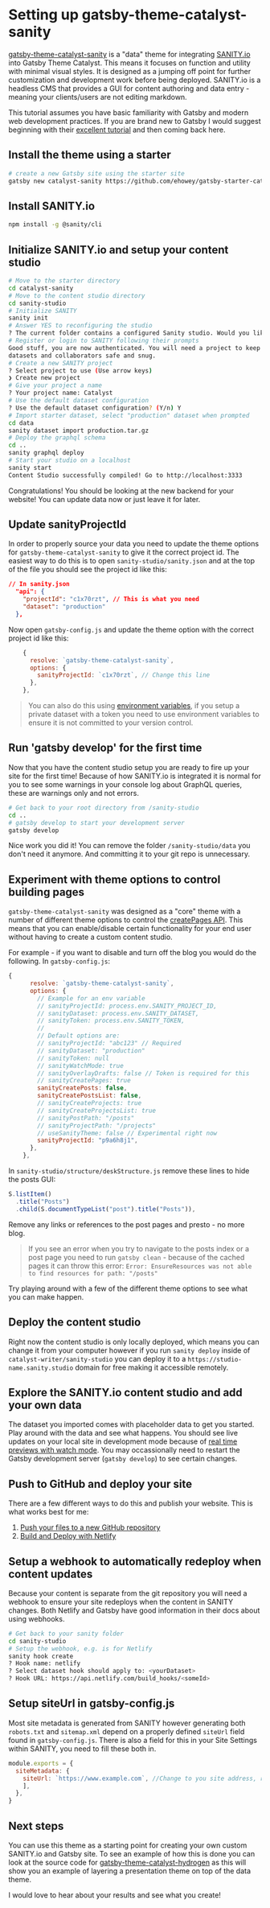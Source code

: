 <Seo
  title="Setting Up gatsby-theme-catalyst-sanity"
  description="A step-by-step tutorial for setting up Gatsby-Theme-Catalyst-Sanity, a core theme for SANITY.io which can be used to build a custom site. Gatsby Theme Catalyst is an opinionated set of integrated themes and starters to accelerate your next Gatsby project."
/>

# Setting up gatsby-theme-catalyst-sanity

[gatsby-theme-catalyst-sanity](/docs/gatsby-theme-catalyst-sanity) is a "data" theme for integrating [SANITY.io](https://www.sanity.io) into Gatsby Theme Catalyst. This means it focuses on function and utility with minimal visual styles. It is designed as a jumping off point for further customization and development work before being deployed. SANITY.io is a headless CMS that provides a GUI for content authoring and data entry - meaning your clients/users are not editing markdown.

This tutorial assumes you have basic familiarity with Gatsby and modern web development practices. If you are brand new to Gatsby I would suggest beginning with their [excellent tutorial](https://www.gatsbyjs.com/tutorial/) and then coming back here.

## Install the theme using a starter

```sh
# create a new Gatsby site using the starter site
gatsby new catalyst-sanity https://github.com/ehowey/gatsby-starter-catalyst-sanity
```

## Install SANITY.io

```sh
npm install -g @sanity/cli
```

## Initialize SANITY.io and setup your content studio

```sh
# Move to the starter directory
cd catalyst-sanity
# Move to the content studio directory
cd sanity-studio
# Initialize SANITY
sanity init
# Answer YES to reconfiguring the studio
? The current folder contains a configured Sanity studio. Would you like to reconfigure it? Y
# Register or login to SANITY following their prompts
Good stuff, you are now authenticated. You will need a project to keep your
datasets and collaborators safe and snug.
# Create a new SANITY project
? Select project to use (Use arrow keys)
❯ Create new project
# Give your project a name
? Your project name: Catalyst
# Use the default dataset configuration
? Use the default dataset configuration? (Y/n) Y
# Import starter dataset, select "production" dataset when prompted
cd data
sanity dataset import production.tar.gz
# Deploy the graphql schema
cd ..
sanity graphql deploy
# Start your studio on a localhost
sanity start
Content Studio successfully compiled! Go to http://localhost:3333
```

Congratulations! You should be looking at the new backend for your website! You can update data now or just leave it for later.

## Update sanityProjectId

In order to properly source your data you need to update the theme options for `gatsby-theme-catalyst-sanity` to give it the correct project id. The easiest way to do this is to open `sanity-studio/sanity.json` and at the top of the file you should see the project id like this:

```json
// In sanity.json
  "api": {
    "projectId": "c1x70rzt", // This is what you need
    "dataset": "production"
  },
```

Now open `gatsby-config.js` and update the theme option with the correct project id like this:

```js
    {
      resolve: `gatsby-theme-catalyst-sanity`,
      options: {
        sanityProjectId: `c1x70rzt`, // Change this line
      },
    },
```

> You can also do this using [environment variables](https://www.gatsbyjs.com/docs/environment-variables/), if you setup a private dataset with a token you need to use environment variables to ensure it is not committed to your version control.

## Run 'gatsby develop' for the first time

Now that you have the content studio setup you are ready to fire up your site for the first time! Because of how SANITY.io is integrated it is normal for you to see some warnings in your console log about GraphQL queries, these are warnings only and not errors.

```sh
# Get back to your root directory from /sanity-studio
cd ..
# gatsby develop to start your development server
gatsby develop
```

Nice work you did it! You can remove the folder `/sanity-studio/data` you don't need it anymore. And committing it to your git repo is unnecessary.

## Experiment with theme options to control building pages

`gatsby-theme-catalyst-sanity` was designed as a "core" theme with a number of different theme options to control the [createPages API](https://www.gatsbyjs.com/docs/creating-and-modifying-pages/). This means that you can enable/disable certain functionality for your end user without having to create a custom content studio.

For example - if you want to disable and turn off the blog you would do the following. In `gatsby-config.js`:

```js
{
      resolve: `gatsby-theme-catalyst-sanity`,
      options: {
        // Example for an env variable
        // sanityProjectId: process.env.SANITY_PROJECT_ID,
        // sanityDataset: process.env.SANITY_DATASET,
        // sanityToken: process.env.SANITY_TOKEN,
        //
        // Default options are:
        // sanityProjectId: "abc123" // Required
        // sanityDataset: "production"
        // sanityToken: null
        // sanityWatchMode: true
        // sanityOverlayDrafts: false // Token is required for this
        // sanityCreatePages: true
        sanityCreatePosts: false,
        sanityCreatePostsList: false,
        // sanityCreateProjects: true
        // sanityCreateProjectsList: true
        // sanityPostPath: "/posts"
        // sanityProjectPath: "/projects"
        // useSanityTheme: false // Experimental right now
        sanityProjectId: "p9a6h8j1",
      },
    },
```

In `sanity-studio/structure/deskStructure.js` remove these lines to hide the posts GUI:

```js
S.listItem()
  .title("Posts")
  .child(S.documentTypeList("post").title("Posts")),
```

Remove any links or references to the post pages and presto - no more blog.

> If you see an error when you try to navigate to the posts index or a post page you need to run `gatsby clean` - because of the cached pages it can throw this error: `Error: EnsureResources was not able to find resources for path: "/posts"`

Try playing around with a few of the different theme options to see what you can make happen.

## Deploy the content studio

Right now the content studio is only locally deployed, which means you can change it from your computer however if you run `sanity deploy` inside of `catalyst-writer/sanity-studio` you can deploy it to a `https://studio-name.sanity.studio` domain for free making it accessible remotely.

## Explore the SANITY.io content studio and add your own data

The dataset you imported comes with placeholder data to get you started. Play around with the data and see what happens. You should see live updates on your local site in development mode because of [real time previews with watch mode](https://www.gatsbyjs.com/packages/gatsby-source-sanity/#real-time-content-preview-with-watch-mode). You may occassionally need to restart the Gatsby development server (`gatsby develop`) to see certain changes.

## Push to GitHub and deploy your site

There are a few different ways to do this and publish your website. This is what works best for me:

1. [Push your files to a new GitHub repository](https://help.github.com/en/github/getting-started-with-github/create-a-repo)
1. [Build and Deploy with Netlify](https://www.gatsbyjs.com/docs/how-to/previews-deploys-hosting/deploying-to-netlify/)

## Setup a webhook to automatically redeploy when content updates

Because your content is separate from the git repository you will need a webhook to ensure your site redeploys when the content in SANITY changes. Both Netlify and Gatsby have good information in their docs about using webhooks.

```sh
# Get back to your sanity folder
cd sanity-studio
# Setup the webhook, e.g. is for Netlify
sanity hook create
? Hook name: netlify
? Select dataset hook should apply to: <yourDataset>
? Hook URL: https://api.netlify.com/build_hooks/<someId>
```

## Setup siteUrl in gatsby-config.js

Most site metadata is generated from SANITY however generating both `robots.txt` and `sitemap.xml` depend on a properly defined `siteUrl` field found in `gatsby-config.js`. There is also a field for this in your Site Settings within SANITY, you need to fill these both in.

```js
module.exports = {
  siteMetadata: {
    siteUrl: `https://www.example.com`, //Change to you site address, required for sitemap.xml and robots.txt file among other things
    ],
  },
}
```

## Next steps

You can use this theme as a starting point for creating your own custom SANITY.io and Gatsby site. To see an example of how this is done you can look at the source code for [gatsby-theme-catalyst-hydrogen](/docs/gatsby-theme-catalyst-hydrogen) as this will show you an example of layering a presentation theme on top of the data theme.

I would love to hear about your results and see what you create!
